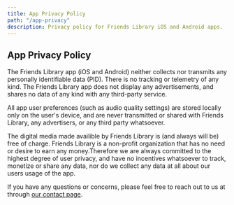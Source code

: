 ```yaml
---
title: App Privacy Policy
path: "/app-privacy"
description: Privacy policy for Friends Library iOS and Android apps.
---
```


## App Privacy Policy

The Friends Library app (iOS and Android) neither collects nor transmits any personally
identifiable data (PID). There is no tracking or telemetry of any kind. The Friends
Library app does not display any advertisements, and shares no data of any kind with any
third-party service.

All app user preferences (such as audio quality settings) are stored locally only on the
user's device, and are never transmitted or shared with Friends Library, any advertisers,
or any third party whatsoever.

The digital media made availible by Friends Library is (and always will be) free of charge. Friends Library is a non-profit organization that has no need or desire to earn any money.Therefore we are always committed to the highest degree of user privacy, and have no incentives whatsoever to track, monetize or share any data, nor do we collect any data at all about our users usage of the app.

If you have any questions or concerns, please feel free to reach out to us at through
[our contact page](./contact).
